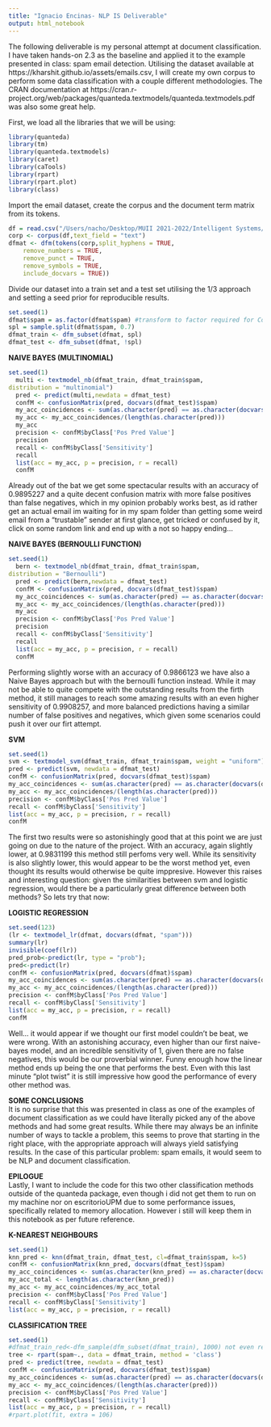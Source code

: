 ```yaml
---
title: "Ignacio Encinas- NLP IS Deliverable"
output: html_notebook
---
```

The following deliverable is my personal attempt at document classification. I have taken hands-on 2.3 as the baseline and applied it to the example presented in class: spam email detection. Utilising the dataset available at https://kharshit.github.io/assets/emails.csv, I will create my own corpus to perform some data classification with a couple different methodologies. The CRAN documentation at https://cran.r-project.org/web/packages/quanteda.textmodels/quanteda.textmodels.pdf was also some great help.  

First, we load all the libraries that we will be using:
```r
library(quanteda)
library(tm)
library(quanteda.textmodels)
library(caret) 
library(caTools)
library(rpart)
library(rpart.plot)
library(class)
```

Import the email dataset, create the corpus and the document term matrix from its tokens.  
```r
df = read.csv("/Users/nacho/Desktop/MUII 2021-2022/Intelligent Systems/emails.csv")
corp <- corpus(df,text_field = "text")
dfmat <- dfm(tokens(corp,split_hyphens = TRUE,
    remove_numbers = TRUE,
    remove_punct = TRUE,
    remove_symbols = TRUE,
    include_docvars = TRUE))
```
  
Divide our dataset into a train set and a test set utilising the 1/3 approach and setting a seed prior for reproducible results.
```r
set.seed(1)
dfmat$spam = as.factor(dfmat$spam) #transform to factor required for ConfusionMatrix function
spl = sample.split(dfmat$spam, 0.7)
dfmat_train <- dfm_subset(dfmat, spl)
dfmat_test <- dfm_subset(dfmat, !spl)

```
  
**NAIVE BAYES (MULTINOMIAL)**
```r
set.seed(1)
  multi <- textmodel_nb(dfmat_train, dfmat_train$spam,
distribution = "multinomial")
  pred <- predict(multi,newdata = dfmat_test)
  confM <- confusionMatrix(pred, docvars(dfmat_test)$spam)
  my_acc_coincidences <- sum(as.character(pred) == as.character(docvars(dfmat_test)$spam))
  my_acc <- my_acc_coincidences/(length(as.character(pred)))
  my_acc
  precision <- confM$byClass['Pos Pred Value']
  precision
  recall <- confM$byClass['Sensitivity']
  recall
  list(acc = my_acc, p = precision, r = recall)
  confM

```
Already out of the bat we get some spectacular results with an accuracy of 0.9895227 and a quite decent confusion matrix with more false positives than false negatives, which in my opinion probably works best, as id rather get an actual email im waiting for in my spam folder than getting some weird email from a "trustable" sender at first glance, get tricked or confused by it, click on some random link and end up with a not so happy ending...  


**NAIVE BAYES (BERNOULLI FUNCTION)**  
```r
set.seed(1)
  bern <- textmodel_nb(dfmat_train, dfmat_train$spam,
distribution = "Bernoulli")
  pred <- predict(bern,newdata = dfmat_test)
  confM <- confusionMatrix(pred, docvars(dfmat_test)$spam)
  my_acc_coincidences <- sum(as.character(pred) == as.character(docvars(dfmat_test)$spam))
  my_acc <- my_acc_coincidences/(length(as.character(pred)))
  my_acc
  precision <- confM$byClass['Pos Pred Value']
  precision
  recall <- confM$byClass['Sensitivity']
  recall
  list(acc = my_acc, p = precision, r = recall)
  confM
```
Performing slightly worse with an accuracy of 0.9866123 we have also a Naive Bayes approach but with the bernoulli function instead. While it may not be able to quite compete with the outstanding results from the firth method, it still manages to reach some amazing results with an even higher sensitivity of 0.9908257, and more balanced predictions having a similar number of false positives and negatives, which given some scenarios could push it over our firt attempt.  

**SVM**
```r
set.seed(1)
svm <- textmodel_svm(dfmat_train, dfmat_train$spam, weight = "uniform")
pred <- predict(svm, newdata = dfmat_test)
confM <- confusionMatrix(pred, docvars(dfmat_test)$spam)
my_acc_coincidences <- sum(as.character(pred) == as.character(docvars(dfmat_test)$spam))
my_acc <- my_acc_coincidences/(length(as.character(pred)))
precision <- confM$byClass['Pos Pred Value']
recall <- confM$byClass['Sensitivity']
list(acc = my_acc, p = precision, r = recall)
confM
```
The first two results were so astonishingly good that at this point we are just going on due to the nature of the project. With an accuracy, again slightly lower, at 0.9831199 this method still perfoms very well. While its sensitivity is also slightly lower, this would appear to be the worst method yet, even thought its results would otherwise be quite imppresive. However this raises and interesting question: given the similarities between svm and logistic regression, would there be a particularly great difference between both methods? So lets try that now:  



  **LOGISTIC REGRESSION**
```r
set.seed(123)
(lr <- textmodel_lr(dfmat, docvars(dfmat, "spam")))
summary(lr)
invisible(coef(lr))
pred_prob<-predict(lr, type = "prob");
pred<-predict(lr)
confM <- confusionMatrix(pred, docvars(dfmat)$spam)
my_acc_coincidences <- sum(as.character(pred) == as.character(docvars(dfmat)$spam))
my_acc <- my_acc_coincidences/(length(as.character(pred)))
precision <- confM$byClass['Pos Pred Value']
recall <- confM$byClass['Sensitivity']
list(acc = my_acc, p = precision, r = recall)
confM
```
Well... it would appear if we thought our first model couldn't be beat, we were wrong. With an astonishing accuracy, even higher than our first naive-bayes model, and an incredible sensitivity of 1, given there are no false negatives, this would be our proverbial winner. Funny enough how the linear method ends up being the one that performs the best. Even with this last minute "plot twist" it is still impressive how good the performance of every other method was.    




  **SOME CONCLUSIONS**  
It is no surprise that this was presented in class as one of the examples of document classification as we could have literally picked any of the above methods and had some great results. While there may always be an infinite number of ways to tackle a problem, this seems to prove that starting in the right place, with the appropriate approach will always yield satisfying results. In the case of this particular problem: spam emails, it would seem to be NLP and document classification.

  **EPILOGUE**  
Lastly, I want to include the code for this two other classification methods outside of the quanteda package, even though i did not get them to run on my machine nor on escritorioUPM due to some performance issues, specifically related to memory allocation. However i still will keep them in this notebook as per future reference.

  **K-NEAREST NEIGHBOURS**
```r
set.seed(1)
knn_pred <- knn(dfmat_train, dfmat_test, cl=dfmat_train$spam, k=5)
confM <- confusionMatrix(knn_pred, docvars(dfmat_test)$spam)
my_acc_coincidences <- sum(as.character(knn_pred) == as.character(docvars(dfmat_test)$spam))
my_acc_total <- length(as.character(knn_pred))
my_acc <- my_acc_coincidences/my_acc_total
precision <- confM$byClass['Pos Pred Value']
recall <- confM$byClass['Sensitivity']
list(acc = my_acc, p = precision, r = recall)
```

  **CLASSIFICATION TREE**
```r
set.seed(1)
#dfmat_train_red<-dfm_sample(dfm_subset(dfmat_train), 1000) not even reducing the training set to a laughable size would it perform without an error(): protection stack overflow.
tree <- rpart(spam~., data = dfmat_train, method = 'class')
pred <- predict(tree, newdata = dfmat_test)
confM <- confusionMatrix(pred, docvars(dfmat_test)$spam)
my_acc_coincidences <- sum(as.character(pred) == as.character(docvars(dfmat_test)$spam))
my_acc <- my_acc_coincidences/(length(as.character(pred)))
precision <- confM$byClass['Pos Pred Value']
recall <- confM$byClass['Sensitivity']
list(acc = my_acc, p = precision, r = recall)
#rpart.plot(fit, extra = 106)
```

